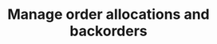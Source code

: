---
title: "Manage order allocations and backorders"
description: "Description of your new file."
---